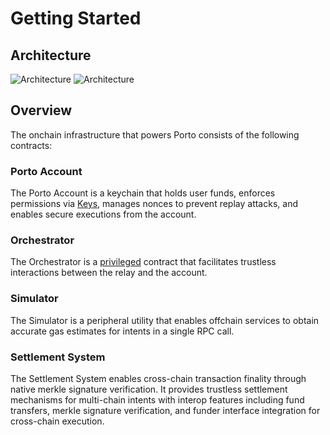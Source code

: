 # Getting Started

## Architecture

<img className="dark:hidden" src="../../public/architecture-light.png" alt="Architecture" />
<img className="hidden dark:block" src="../../public/architecture.png" alt="Architecture" />

## Overview 

The onchain infrastructure that powers Porto consists of the following contracts:

### Porto Account

The Porto Account is a keychain that holds user funds, enforces permissions via [Keys](/contracts/account#keys), manages nonces to prevent replay attacks, and enables secure executions from the account.

### Orchestrator

The Orchestrator is a [privileged](/contracts/account#orchestrator-integration) contract that facilitates trustless interactions between the relay and the account.

### Simulator

The Simulator is a peripheral utility that enables offchain services to obtain accurate gas estimates for intents in a single RPC call.

### Settlement System

The Settlement System enables cross-chain transaction finality through native merkle signature verification. It provides trustless settlement mechanisms for multi-chain intents with interop features including fund transfers, merkle signature verification, and funder interface integration for cross-chain execution.

